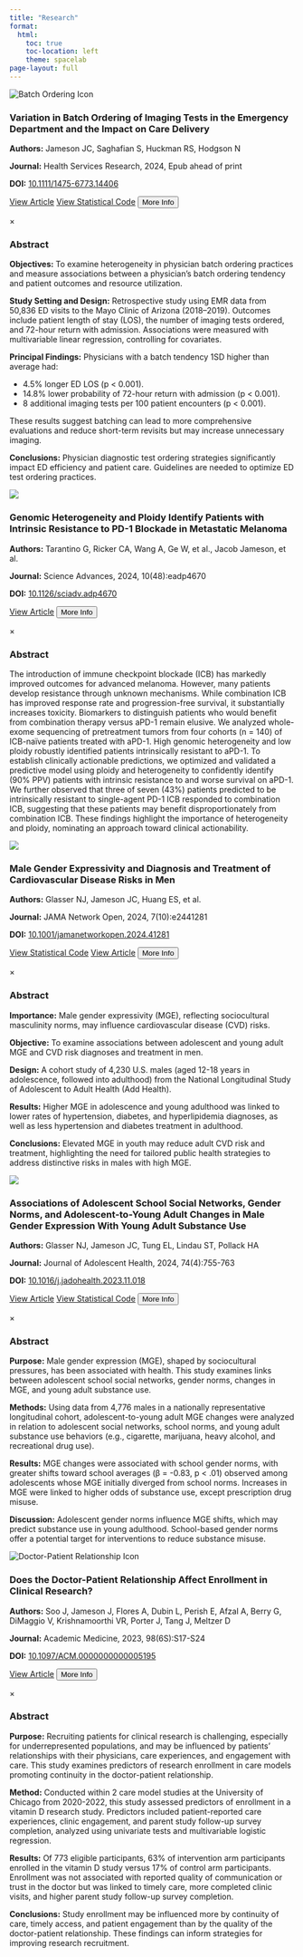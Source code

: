 ```yaml
---
title: "Research"
format:
  html:
    toc: true
    toc-location: left
    theme: spacelab    
page-layout: full
---
```

<div class="container">


<div class="publication-card">
<img src="images/jameson 2024.png" alt="Batch Ordering Icon">
<div class="publication-card-content">
<h3>Variation in Batch Ordering of Imaging Tests in the Emergency Department and the Impact on Care Delivery</h3>
<p><strong>Authors:</strong> Jameson JC, Saghafian S, Huckman RS, Hodgson N</p>
<p><strong>Journal:</strong> Health Services Research, 2024, Epub ahead of print</p>
<p><strong>DOI:</strong> <a href="https://doi.org/10.1111/1475-6773.14406" target="_blank">10.1111/1475-6773.14406</a></p>
<div class="card-buttons">
<a href="https://doi.org/10.1111/1475-6773.14406" class="view-article" target="_blank">View Article</a>
<a href="https://github.com/jacobjameson/batch-vs-sequence/" class="view-data" target="_blank">View Statistical Code</a>
<button class="more-info" onclick="showAbstract('abstract-4')">More Info</button>
</div>
</div>
</div>

<!-- Abstract Modal 4 -->
<div id="abstract-4" class="modal">
<div class="modal-content">
<span class="close" onclick="closeAbstract('abstract-4')">&times;</span>
<h3>Abstract</h3>
<p><strong>Objectives:</strong> To examine heterogeneity in physician batch ordering practices and measure associations between a physician's batch ordering tendency and patient outcomes and resource utilization.</p>
<p><strong>Study Setting and Design:</strong> Retrospective study using EMR data from 50,836 ED visits to the Mayo Clinic of Arizona (2018–2019). Outcomes include patient length of stay (LOS), the number of imaging tests ordered, and 72-hour return with admission. Associations were measured with multivariable linear regression, controlling for covariates.</p>
<p><strong>Principal Findings:</strong> Physicians with a batch tendency 1SD higher than average had:
<ul>
<li>4.5% longer ED LOS (p &lt; 0.001).</li>
<li>14.8% lower probability of 72-hour return with admission (p &lt; 0.001).</li>
<li>8 additional imaging tests per 100 patient encounters (p &lt; 0.001).</li>
</ul>
These results suggest batching can lead to more comprehensive evaluations and reduce short-term revisits but may increase unnecessary imaging.
</p>
<p><strong>Conclusions:</strong> Physician diagnostic test ordering strategies significantly impact ED efficiency and patient care. Guidelines are needed to optimize ED test ordering practices.</p>
</div>
</div>







<!-- Publication 1 -->
<div class="publication-card">
<img src="images/tarantino 2024.png">
<div class="publication-card-content">
<h3>Genomic Heterogeneity and Ploidy Identify Patients with Intrinsic Resistance to PD-1 Blockade in Metastatic Melanoma</h3>
<p><strong>Authors:</strong> Tarantino G, Ricker CA, Wang A, Ge W, et al., Jacob Jameson, et al.</p>
<p><strong>Journal:</strong> Science Advances, 2024, 10(48):eadp4670</p>
<p><strong>DOI:</strong> <a href="https://doi.org/10.1126/sciadv.adp4670" target="_blank">10.1126/sciadv.adp4670</a></p>
<div class="card-buttons">
<a href="https://doi.org/10.1126/sciadv.adp4670" class="view-article" target="_blank">View Article</a>
<button class="more-info" onclick="showAbstract('abstract-1')">More Info</button>
</div>
</div>
</div>

<!-- Abstract Modal 1 -->
<div id="abstract-1" class="modal">
<div class="modal-content">
<span class="close" onclick="closeAbstract('abstract-1')">&times;</span>
<h3>Abstract</h3>
<p>The introduction of immune checkpoint blockade (ICB) has markedly improved outcomes for advanced melanoma. However, many patients develop resistance through unknown mechanisms. While combination ICB has improved response rate and progression-free survival, it substantially increases toxicity. Biomarkers to distinguish patients who would benefit from combination therapy versus aPD-1 remain elusive. We analyzed whole-exome sequencing of pretreatment tumors from four cohorts (n = 140) of ICB-naïve patients treated with aPD-1. High genomic heterogeneity and low ploidy robustly identified patients intrinsically resistant to aPD-1. To establish clinically actionable predictions, we optimized and validated a predictive model using ploidy and heterogeneity to confidently identify (90% PPV) patients with intrinsic resistance to and worse survival on aPD-1. We further observed that three of seven (43%) patients predicted to be intrinsically resistant to single-agent PD-1 ICB responded to combination ICB, suggesting that these patients may benefit disproportionately from combination ICB. These findings highlight the importance of heterogeneity and ploidy, nominating an approach toward clinical actionability.</p>
</div>
</div>

<!-- Publication 2 -->
<div class="publication-card">
<img src="images/glasser 2024.png">
<div class="publication-card-content">
<h3>Male Gender Expressivity and Diagnosis and Treatment of Cardiovascular Disease Risks in Men</h3>
<p><strong>Authors:</strong> Glasser NJ, Jameson JC, Huang ES, et al.</p>
<p><strong>Journal:</strong> JAMA Network Open, 2024, 7(10):e2441281</p>
<p><strong>DOI:</strong> <a href="https://doi.org/10.1001/jamanetworkopen.2024.41281" target="_blank">10.1001/jamanetworkopen.2024.41281</a></p>
<div class="card-buttons">
<a href="https://github.com/jacobjameson/MGE-CVD" class="view-data" target="_blank">View Statistical Code</a>
<a href="https://doi.org/10.1001/jamanetworkopen.2024.41281" class="view-article" target="_blank">View Article</a>
<button class="more-info" onclick="showAbstract('abstract-2')">More Info</button>
</div>
</div>
</div>

<!-- Abstract Modal 2 -->
<div id="abstract-2" class="modal">
<div class="modal-content">
<span class="close" onclick="closeAbstract('abstract-2')">&times;</span>
<h3>Abstract</h3>
<p><strong>Importance:</strong> Male gender expressivity (MGE), reflecting sociocultural masculinity norms, may influence cardiovascular disease (CVD) risks.</p>
<p><strong>Objective:</strong> To examine associations between adolescent and young adult MGE and CVD risk diagnoses and treatment in men.</p>
<p><strong>Design:</strong> A cohort study of 4,230 U.S. males (aged 12-18 years in adolescence, followed into adulthood) from the National Longitudinal Study of Adolescent to Adult Health (Add Health).</p>
<p><strong>Results:</strong> Higher MGE in adolescence and young adulthood was linked to lower rates of hypertension, diabetes, and hyperlipidemia diagnoses, as well as less hypertension and diabetes treatment in adulthood.</p>
<p><strong>Conclusions:</strong> Elevated MGE in youth may reduce adult CVD risk and treatment, highlighting the need for tailored public health strategies to address distinctive risks in males with high MGE.</p>
</div>
</div>


<div class="publication-card">
<img src="images/network.png">
<div class="publication-card-content">
<h3>Associations of Adolescent School Social Networks, Gender Norms, and Adolescent-to-Young Adult Changes in Male Gender Expression With Young Adult Substance Use</h3>
<p><strong>Authors:</strong> Glasser NJ, Jameson JC, Tung EL, Lindau ST, Pollack HA</p>
<p><strong>Journal:</strong> Journal of Adolescent Health, 2024, 74(4):755-763</p>
<p><strong>DOI:</strong> <a href="https://doi.org/10.1016/j.jadohealth.2023.11.018" target="_blank">10.1016/j.jadohealth.2023.11.018</a></p>
<div class="card-buttons">
<a href="https://doi.org/10.1016/j.jadohealth.2023.11.018" class="view-article" target="_blank">View Article</a>
<a href="https://github.com/jacobjameson/MGE-and-Substance-Use" class="view-data" target="_blank">View Statistical Code</a>
<button class="more-info" onclick="showAbstract('abstract-3')">More Info</button>
</div>
</div>
</div>

<!-- Abstract Modal 3 -->
<div id="abstract-3" class="modal">
<div class="modal-content">
<span class="close" onclick="closeAbstract('abstract-3')">&times;</span>
<h3>Abstract</h3>
<p><strong>Purpose:</strong> Male gender expression (MGE), shaped by sociocultural pressures, has been associated with health. This study examines links between adolescent school social networks, gender norms, changes in MGE, and young adult substance use.</p>
<p><strong>Methods:</strong> Using data from 4,776 males in a nationally representative longitudinal cohort, adolescent-to-young adult MGE changes were analyzed in relation to adolescent social networks, school norms, and young adult substance use behaviors (e.g., cigarette, marijuana, heavy alcohol, and recreational drug use).</p>
<p><strong>Results:</strong> MGE changes were associated with school gender norms, with greater shifts toward school averages (β = -0.83, p < .01) observed among adolescents whose MGE initially diverged from school norms. Increases in MGE were linked to higher odds of substance use, except prescription drug misuse.</p>
<p><strong>Discussion:</strong> Adolescent gender norms influence MGE shifts, which may predict substance use in young adulthood. School-based gender norms offer a potential target for interventions to reduce substance misuse.</p>
</div>
</div>



<div class="publication-card">
<img src="images/meltzer 2023.png" alt="Doctor-Patient Relationship Icon">
<div class="publication-card-content">
<h3>Does the Doctor-Patient Relationship Affect Enrollment in Clinical Research?</h3>
<p><strong>Authors:</strong> Soo J, Jameson J, Flores A, Dubin L, Perish E, Afzal A, Berry G, DiMaggio V, Krishnamoorthi VR, Porter J, Tang J, Meltzer D</p>
<p><strong>Journal:</strong> Academic Medicine, 2023, 98(6S):S17-S24</p>
<p><strong>DOI:</strong> <a href="https://doi.org/10.1097/ACM.0000000000005195" target="_blank">10.1097/ACM.0000000000005195</a></p>
<div class="card-buttons">
<a href="https://doi.org/10.1097/ACM.0000000000005195" class="view-article" target="_blank">View Article</a>
<button class="more-info" onclick="showAbstract('abstract-5')">More Info</button>
</div>
</div>
</div>

<!-- Abstract Modal 5 -->
<div id="abstract-5" class="modal">
<div class="modal-content">
<span class="close" onclick="closeAbstract('abstract-5')">&times;</span>
<h3>Abstract</h3>
<p><strong>Purpose:</strong> Recruiting patients for clinical research is challenging, especially for underrepresented populations, and may be influenced by patients' relationships with their physicians, care experiences, and engagement with care. This study examines predictors of research enrollment in care models promoting continuity in the doctor-patient relationship.</p>
<p><strong>Method:</strong> Conducted within 2 care model studies at the University of Chicago from 2020-2022, this study assessed predictors of enrollment in a vitamin D research study. Predictors included patient-reported care experiences, clinic engagement, and parent study follow-up survey completion, analyzed using univariate tests and multivariable logistic regression.</p>
<p><strong>Results:</strong> Of 773 eligible participants, 63% of intervention arm participants enrolled in the vitamin D study versus 17% of control arm participants. Enrollment was not associated with reported quality of communication or trust in the doctor but was linked to timely care, more completed clinic visits, and higher parent study follow-up survey completion.</p>
<p><strong>Conclusions:</strong> Study enrollment may be influenced more by continuity of care, timely access, and patient engagement than by the quality of the doctor-patient relationship. These findings can inform strategies for improving research recruitment.</p>
</div>
</div>


</div>


<script>
function showAbstract(modalId) {
const modal = document.getElementById(modalId);
modal.style.display = 'flex';
}

function closeAbstract(modalId) {
const modal = document.getElementById(modalId);
modal.style.display = 'none';
}

</script>



